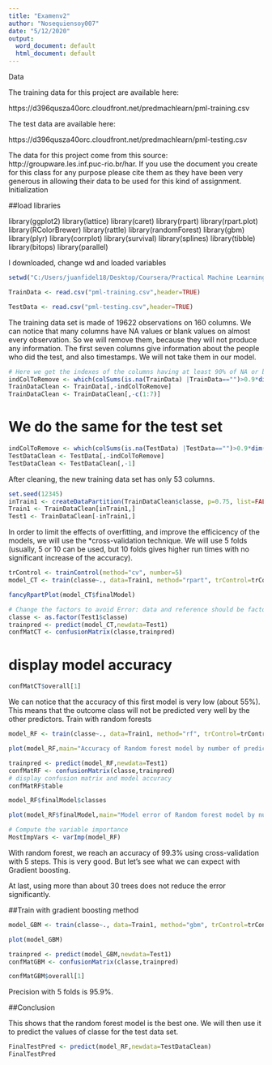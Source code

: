 ---
title: "Examenv2"
author: "Nosequiensoy007"
date: "5/12/2020"
output:
  word_document: default
  html_document: default
---

Data

The training data for this project are available here:

https://d396qusza40orc.cloudfront.net/predmachlearn/pml-training.csv

The test data are available here:

https://d396qusza40orc.cloudfront.net/predmachlearn/pml-testing.csv

The data for this project come from this source: http://groupware.les.inf.puc-rio.br/har. If you use the document you create for this class for any purpose please cite them as they have been very generous in allowing their data to be used for this kind of assignment.
Initialization

##load libraries

library(ggplot2)
library(lattice)
library(caret)
library(rpart)
library(rpart.plot)
library(RColorBrewer)
library(rattle)
library(randomForest)
library(gbm)
library(plyr)
library(corrplot)
library(survival)
library(splines)
library(tibble)
library(bitops)
library(parallel)

I downloaded, change wd and loaded variables
```{r}
setwd("C:/Users/juanfidel18/Desktop/Coursera/Practical Machine Learning")
```

```{r}
TrainData <- read.csv("pml-training.csv",header=TRUE)
```
```{r}
TestData <- read.csv("pml-testing.csv",header=TRUE)
```
The training data set is made of 19622 observations on 160 columns. We can notice that many columns have NA values or blank values on almost every observation. So we will remove them, because they will not produce any information. The first seven columns give information about the people who did the test, and also timestamps. We will not take them in our model.
```{r}
# Here we get the indexes of the columns having at least 90% of NA or blank values on the training dataset
indColToRemove <- which(colSums(is.na(TrainData) |TrainData=="")>0.9*dim(TrainData)[1]) 
TrainDataClean <- TrainData[,-indColToRemove]
TrainDataClean <- TrainDataClean[,-c(1:7)]
```
# We do the same for the test set
```{r}
indColToRemove <- which(colSums(is.na(TestData) |TestData=="")>0.9*dim(TestData)[1]) 
TestDataClean <- TestData[,-indColToRemove]
TestDataClean <- TestDataClean[,-1]
```
After cleaning, the new training data set has only 53 columns.
```{r}
set.seed(12345)
inTrain1 <- createDataPartition(TrainDataClean$classe, p=0.75, list=FALSE)
Train1 <- TrainDataClean[inTrain1,]
Test1 <- TrainDataClean[-inTrain1,]
```
In order to limit the effects of overfitting, and improve the efficicency of the models, we will use the *cross-validation technique. We will use 5 folds (usually, 5 or 10 can be used, but 10 folds gives higher run times with no significant increase of the accuracy).
```{r}
trControl <- trainControl(method="cv", number=5)
model_CT <- train(classe~., data=Train1, method="rpart", trControl=trControl)
```
```{r}
fancyRpartPlot(model_CT$finalModel)
```
```{r}
# Change the factors to avoid Error: data and reference should be factors with the same levels.
classe <- as.factor(Test1$classe)
trainpred <- predict(model_CT,newdata=Test1)
confMatCT <- confusionMatrix(classe,trainpred)
```
# display model accuracy
```{r}
confMatCT$overall[1]
```
We can notice that the accuracy of this first model is very low (about 55%). This means that the outcome class will not be predicted very well by the other predictors.
Train with random forests
```{r}
model_RF <- train(classe~., data=Train1, method="rf", trControl=trControl, verbose=FALSE)
```
```{r}
plot(model_RF,main="Accuracy of Random forest model by number of predictors")
```

```{r}
trainpred <- predict(model_RF,newdata=Test1)
confMatRF <- confusionMatrix(classe,trainpred)
# display confusion matrix and model accuracy
confMatRF$table
```

```{r}
model_RF$finalModel$classes
```
```{r}
plot(model_RF$finalModel,main="Model error of Random forest model by number of trees")
```
```{r}
# Compute the variable importance 
MostImpVars <- varImp(model_RF)
```

With random forest, we reach an accuracy of 99.3% using cross-validation with 5 steps. This is very good. But let’s see what we can expect with Gradient boosting.

At last, using more than about 30 trees does not reduce the error significantly.

##Train with gradient boosting method
```{r}
model_GBM <- train(classe~., data=Train1, method="gbm", trControl=trControl, verbose=FALSE)
```
```{r}
plot(model_GBM)
```

```{r}
trainpred <- predict(model_GBM,newdata=Test1)
confMatGBM <- confusionMatrix(classe,trainpred)
```
```{r}
confMatGBM$overall[1]
```
Precision with 5 folds is 95.9%.

##Conclusion

This shows that the random forest model is the best one. We will then use it to predict the values of classe for the test data set.

```{r}
FinalTestPred <- predict(model_RF,newdata=TestDataClean)
FinalTestPred
```














